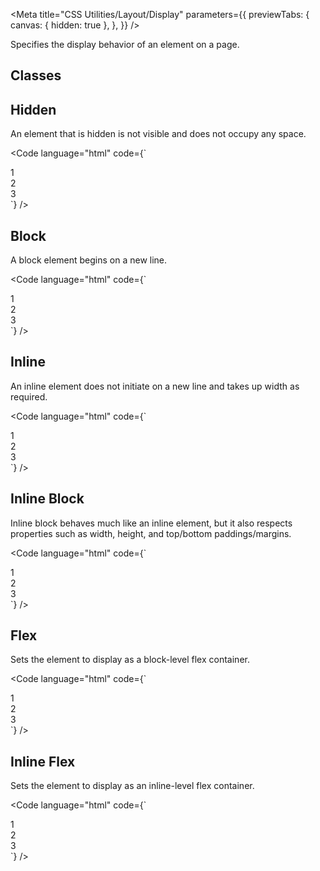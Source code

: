 
<Meta
  title="CSS Utilities/Layout/Display"
  parameters={{
    previewTabs: {
      canvas: { hidden: true },
    },
  }}
/>

<Banner label="Display" section="CSS Utilities" color="green" />

<Lead>Specifies the display behavior of an element on a page.</Lead>

## Classes

<CssLayoutDisplay />

## Hidden

An element that is hidden is not visible and does not occupy any space.

<Code
  language="html"
  code={`
<div class="is-flex fg-normal">
  <div class="is-hidden has-background-green p-normal has-radius-normal">1</div>
  <div class="has-background-green p-normal has-radius-normal">2</div>
  <div class="has-background-green p-normal has-radius-normal">3</div>
</div>
`}
/>

## Block

A block element begins on a new line.

<Code
  language="html"
  code={`
<div class="is-block has-background-green has-text-centered p-normal has-radius-normal mb-normal">1</div>
<div class="is-block has-background-green has-text-centered p-normal has-radius-normal mb-normal">2</div>
<div class="is-block has-background-green has-text-centered p-normal has-radius-normal mb-normal">3</div>
`}
/>

## Inline

An inline element does not initiate on a new line and takes up width as required.

<Code
  language="html"
  code={`
<div class="is-inline has-background-green has-text-centered p-normal has-radius-normal mx-normal">1</div>
<div class="is-inline has-background-green has-text-centered p-normal has-radius-normal">2</div>
<div class="is-inline has-background-green has-text-centered p-normal has-radius-normal mx-normal">3</div>
`}
/>

## Inline Block

Inline block behaves much like an inline element, but it also respects properties such as width, height, and top/bottom paddings/margins.

<Code
  language="html"
  code={`
<div class="is-inline-block has-background-green has-text-centered p-normal has-radius-normal">1</div>
<div class="is-inline-block has-background-green has-text-centered p-normal has-radius-normal mx-normal">2</div>
<div class="is-inline-block has-background-green has-text-centered p-normal has-radius-normal">3</div>
`}
/>

## Flex

Sets the element to display as a block-level flex container.

<Code
  language="html"
  code={`
<div class="is-flex fg-normal">
    <div class="is-flex-grow-1 has-background-green has-text-centered p-normal has-radius-normal">1</div>
    <div class="is-flex-grow-1 has-background-green has-text-centered p-normal has-radius-normal">2</div>
    <div class="is-flex-grow-1 has-background-green has-text-centered p-normal has-radius-normal">3</div>
</div>
`}
/>

## Inline Flex

Sets the element to display as an inline-level flex container.

<Code
  language="html"
  code={`
<div class="is-inline-flex fg-normal">
    <div class="is-flex-grow-1 has-background-green has-text-centered p-normal has-radius-normal">1</div>
    <div class="is-flex-grow-1 has-background-green has-text-centered p-normal has-radius-normal">2</div>
    <div class="is-flex-grow-1 has-background-green has-text-centered p-normal has-radius-normal">3</div>
</div>
`}
/>
